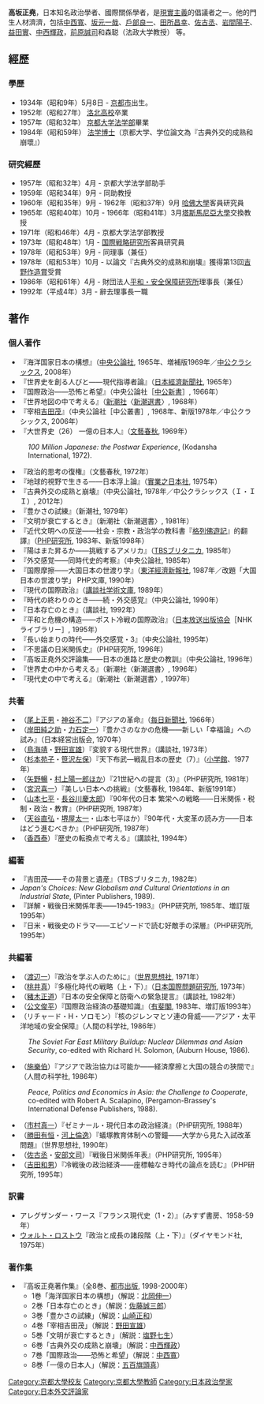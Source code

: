 '''高坂正堯'''{{BD|1934年|5月8日|1996年|5月15日}}，日本知名政治學者、國際關係學者，是[[現實主義|現實主義]]的倡議者之一。他的門生人材濟濟，包括[[中西寬|中西寬]]、[[坂元一哉|坂元一哉]]、[[戶部良一|戶部良一]]、[[田所昌幸|田所昌幸]]、[[佐古丞|佐古丞]]、[[岩間陽子|岩間陽子]]、[[益田實|益田實]]、[[中西輝政|中西輝政]]，[[前原誠司|前原誠司]]和森聪（法政大学教授） 等。

== 經歷 ==
=== 學歷 ===
* 1934年（昭和9年）5月8日 - [[京都市|京都市]]出生。
* 1952年（昭和27年） [[京都府立洛北高等学校・附属中学校|洛北高校]]卒業
* 1957年（昭和32年） [[京都大学|京都大学]][[法学部|法学部]]畢業
* 1984年（昭和59年） [[法学博士|法学博士]]（京都大学、学位論文為『古典外交的成熟和崩壞』）

=== 研究經歷 ===
* 1957年（昭和32年）4月 - 京都大学法学部助手
* 1959年（昭和34年）9月 - 同助教授
* 1960年（昭和35年）9月 - 1962年（昭和37年）9月 [[哈佛大學|哈佛大學]]客員研究員
* 1965年（昭和40年）10月 - 1966年（昭和41年）3月[[塔斯馬尼亞大學|塔斯馬尼亞大學]]交換教授
* 1971年（昭和46年）4月 - 京都大学法学部教授
* 1973年（昭和48年）1月 - [[国際戦略研究所|国際戦略研究所]]客員研究員
* 1978年（昭和53年）9月 - 同理事（兼任）
* 1978年（昭和53年）10月 - 以論文『古典外交的成熟和崩壊』獲得第13回[[吉野作造賞|吉野作造賞]]受賞
* 1986年（昭和61年）4月 - 財団法人[[平和・安全保障研究所|平和・安全保障研究所]]理事長（兼任）
* 1992年（平成4年）3月 - 辭去理事長一職

== 著作 ==
=== 個人著作 ===
* 『海洋国家日本の構想』（[[中央公論新社|中央公論社]], 1965年、増補版1969年／[[中公クラシックス|中公クラシックス]], 2008年）
* 『世界史を創る人びと――現代指導者論』（[[日本經濟新聞社|日本經濟新聞社]], 1965年）
* 『国際政治――恐怖と希望』（中央公論社［[[中公新書|中公新書]]］, 1966年）
* 『世界地図の中で考える』（[[新潮社|新潮社]]〈[[新潮選書|新潮選書]]〉, 1968年）
* 『宰相[[吉田茂|吉田茂]]』（中央公論社［中公叢書］, 1968年、新版1978年／中公クラシックス, 2006年）
* 『大世界史（26） 一億の日本人』（[[文藝春秋|文藝春秋]], 1969年）
: ''100 Million Japanese: the Postwar Experience'', (Kodansha International, 1972). 
* 『政治的思考の復権』（文藝春秋, 1972年）
* 『地球的視野で生きる――日本浮上論』（[[實業之日本社|實業之日本社]], 1975年）
* 『古典外交の成熟と崩壊』（中央公論社, 1978年／中公クラシックス（Ｉ・ＩＩ）, 2012年）
* 『豊かさの試練』（新潮社, 1979年）
* 『文明が衰亡するとき』（新潮社〈新潮選書〉, 1981年）
* 『近代文明への反逆――社会・宗教・政治学の教科書『[[格列佛遊記|格列佛遊記]]』的翻譯』（[[PHP研究所|PHP研究所]], 1983年、新版1998年） 
* 『陽はまた昇るか――挑戦するアメリカ』（[[TBSブリタニカ|TBSブリタニカ]], 1985年）  
* 『外交感覚――同時代史的考察』（中央公論社, 1985年）
* 『国際摩擦――大国日本の世渡り学』（[[東洋經濟新報社|東洋經濟新報社]], 1987年／改題「大国日本の世渡り学」 PHP文庫, 1990年）
* 『現代の国際政治』（[[講談社学術文庫|講談社学術文庫]], 1989年）
* 『時代の終わりのとき――続・外交感覚』（中央公論社, 1990年）
* 『日本存亡のとき』（講談社, 1992年）
* 『平和と危機の構造――ポスト冷戦の国際政治』（[[日本放送出版協会|日本放送出版協会]]［NHKライブラリー］, 1995年）
* 『長い始まりの時代――外交感覚・3』（中央公論社, 1995年）
* 『不思議の日米関係史』（PHP研究所, 1996年）
* 『高坂正堯外交評論集――日本の進路と歴史の教訓』（中央公論社, 1996年）
* 『世界史の中から考える』（新潮社〈新潮選書〉, 1996年） 
* 『現代史の中で考える』（新潮社〈新潮選書〉, 1997年）

=== 共著 ===
* （[[尾上正男|尾上正男]]・[[神谷不二|神谷不二]]）『アジアの革命』（[[毎日新聞社|毎日新聞社]], 1966年）
* （[[岸田純之助|岸田純之助]]・[[力石定一|力石定一]]）『豊かさのなかの危機――新しい「幸福論」への試み』（日本経営出版会, 1970年）
* （[[鳥海靖|鳥海靖]]・[[野田宣雄|野田宣雄]]）『変貌する現代世界』（講談社, 1973年）
* （[[杉本苑子|杉本苑子]]・[[笹沢左保|笹沢左保]]）『天下布武―戦乱日本の歴史（7）』（[[小学館|小学館]]、1977年）
* （[[矢野暢|矢野暢]]・[[村上陽一郎|村上陽一郎]]ほか）『21世紀への提言（3）』（PHP研究所, 1981年）
* （[[宮澤喜一|宮沢喜一]]）『美しい日本への挑戦』（文藝春秋, 1984年、新版1991年）
* （[[山本七平|山本七平]]・[[長谷川慶太郎|長谷川慶太郎]]）『90年代の日本 繁栄への戦略――日米関係・税制・政治・教育』（PHP研究所, 1987年）
* （[[天谷直弘|天谷直弘]]・[[堺屋太一|堺屋太一]]・山本七平ほか）『90年代・大変革の読み方――日本はどう進むべきか』（PHP研究所, 1987年）
* （[[香西泰|香西泰]]）『歴史の転換点で考える』（講談社, 1994年）

=== 編著 ===
* 『吉田茂――その背景と遺産』（TBSブリタニカ, 1982年）
* ''Japan's Choices: New Globalism and Cultural Orientations in an Industrial State'', (Pinter Publishers, 1989).
* 『詳解・戦後日米関係年表――1945-1983』（PHP研究所, 1985年、増訂版1995年） 
* 『日米・戦後史のドラマ――エピソードで読む好敵手の深層』（PHP研究所, 1995年）

=== 共編著 ===
* （[[渡辺一|渡辺一]]）『政治を学ぶ人のために』（[[世界思想社|世界思想社]], 1971年）
* （[[桃井真|桃井真]]）『多極化時代の戦略（上・下）』（[[日本国際問題研究所|日本国際問題研究所]], 1973年）
* （[[豬木正道|豬木正道]]）『日本の安全保障と防衛への緊急提言』（講談社, 1982年） 
* （[[公文俊平|公文俊平]]）『国際政治経済の基礎知識』（[[有斐閣|有斐閣]], 1983年、増訂版1993年）
* （リチャード・H・ソロモン）『核のジレンマとソ連の脅威――アジア・太平洋地域の安全保障』（人間の科学社, 1986年）
: ''The Soviet Far East Military Buildup: Nuclear Dilemmas and Asian Security'', co-edited with Richard H. Solomon, (Auburn House, 1986).
* （[[施樂伯|施樂伯]]）『アジアで政治協力は可能か――経済摩擦と大国の競合の狭間で』（人間の科学社, 1986年）
: ''Peace, Politics and Economics in Asia: the Challenge to Cooperate'', co-edited with Robert A. Scalapino, (Pergamon-Brassey's International Defense Publishers, 1988).
* （[[市村真一|市村真一]]）『ゼミナール・現代日本の政治経済』（PHP研究所, 1988年）
* （[[勝田有恒|勝田有恒]]・[[河上倫逸|河上倫逸]]）『蟻塚教育体制への警鐘――大学から見た入試改革問題』（世界思想社, 1990年）
* （[[佐古丞|佐古丞]]・[[安部文司|安部文司]]）『戦後日米関係年表』（PHP研究所, 1995年）
* （[[吉田和男|吉田和男]]）『冷戦後の政治経済――座標軸なき時代の論点を読む』（PHP研究所, 1995年）

=== 訳書 ===
* アレグザンダー・ワース『フランス現代史（1・2）』（みすず書房、1958-59年）
* [[ウォルト・ロストウ|ウォルト・ロストウ]]『政治と成長の諸段階（上・下）』（ダイヤモンド社, 1975年）

=== 著作集 ===
* 『高坂正堯著作集』（全8巻、[[都市出版|都市出版]], 1998-2000年）
** 1巻「海洋国家日本の構想」（解説：[[北岡伸一|北岡伸一]]）
** 2巻「日本存亡のとき」（解説：[[佐藤誠三郎|佐藤誠三郎]]）
** 3巻「豊かさの試練」（解説：[[山崎正和|山崎正和]]）
** 4巻「宰相吉田茂」（解説：[[野田宣雄|野田宣雄]]）
** 5巻「文明が衰亡するとき」（解説：[[塩野七生|塩野七生]]）
** 6巻「古典外交の成熟と崩壊」（解説：[[中西輝政|中西輝政]]）
** 7巻「国際政治――恐怖と希望」（解説：[[中西寬|中西寬]]）
** 8巻「一億の日本人」（解説：[[五百旗頭真|五百旗頭真]]）

{{DEFAULTSORT:Kousaka}}
[[Category:京都大學校友|Category:京都大學校友]]
[[Category:京都大學教師|Category:京都大學教師]]
[[Category:日本政治學家|Category:日本政治學家]]
[[Category:日本外交評論家|Category:日本外交評論家]]